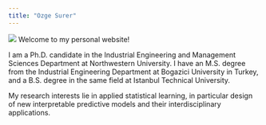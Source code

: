 ```yaml
---
title: "Ozge Surer"
---
```


![](folder/os.jpg)
Welcome to my personal website! 

I am a Ph.D. candidate in the Industrial Engineering and Management Sciences Department at Northwestern University. I have an M.S. degree from the Industrial Engineering Department at Bogazici University in Turkey, and a B.S. degree in the same field at Istanbul Technical University.

My research interests lie in applied statistical learning, in particular design of new interpretable predictive models and their interdisciplinary applications.